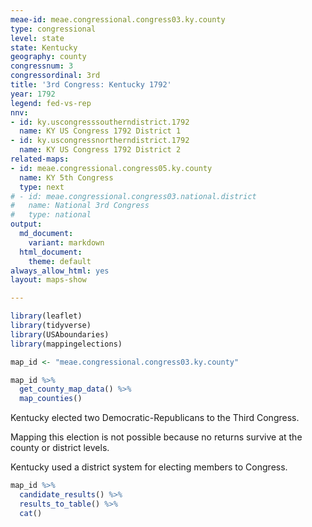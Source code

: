 ```yaml
---
meae-id: meae.congressional.congress03.ky.county
type: congressional
level: state
state: Kentucky
geography: county
congressnum: 3
congressordinal: 3rd
title: '3rd Congress: Kentucky 1792'
year: 1792
legend: fed-vs-rep
nnv:
- id: ky.uscongresssoutherndistrict.1792
  name: KY US Congress 1792 District 1
- id: ky.uscongressnortherndistrict.1792
  name: KY US Congress 1792 District 2
related-maps:
- id: meae.congressional.congress05.ky.county
  name: KY 5th Congress
  type: next
# - id: meae.congressional.congress03.national.district
#   name: National 3rd Congress
#   type: national
output:
  md_document:
    variant: markdown
  html_document:
    theme: default
always_allow_html: yes
layout: maps-show

---
```


```r
library(leaflet)
library(tidyverse)
library(USAboundaries)
library(mappingelections)

map_id <- "meae.congressional.congress03.ky.county"
```

<div class="map">

```r
map_id %>%
  get_county_map_data() %>%
  map_counties()
```

</div>

Kentucky elected two Democratic-Republicans to the Third Congress.

Mapping this election is not possible because no returns survive at the county or district levels.

Kentucky used a district system for electing members to Congress.

<div class="results-table">

```r
map_id %>%
  candidate_results() %>%
  results_to_table() %>%
  cat()
```

</div>
